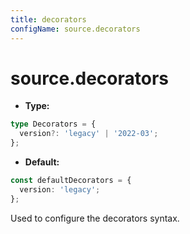 ```yaml
---
title: decorators
configName: source.decorators
---
```


# source.decorators

- **Type:**

```ts
type Decorators = {
  version?: 'legacy' | '2022-03';
};
```

- **Default:**

```ts
const defaultDecorators = {
  version: 'legacy';
};
```

Used to configure the decorators syntax.


<RsbuildConfig />
